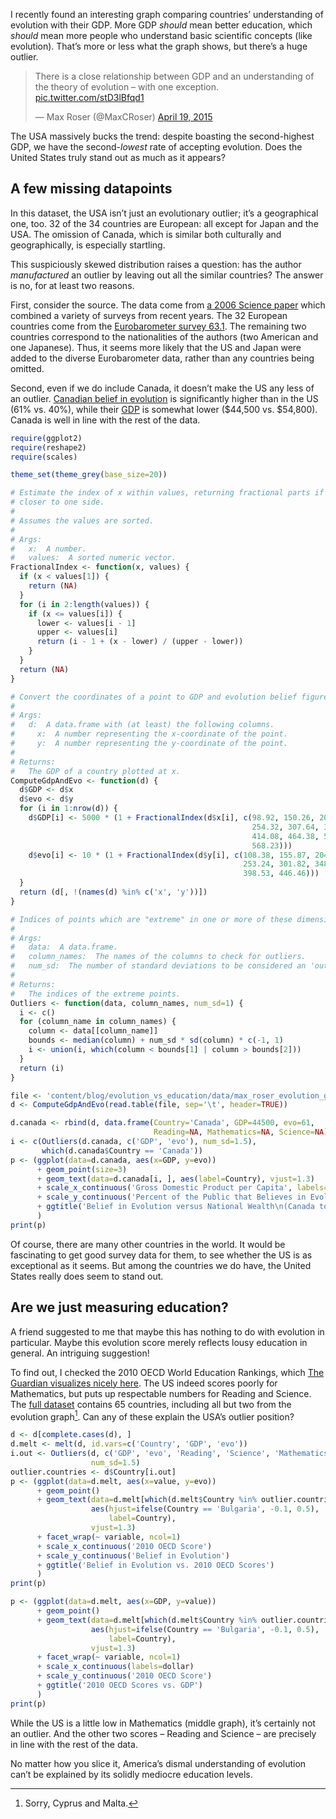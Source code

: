 I recently found an interesting graph comparing countries' understanding of evolution with their GDP.
More GDP _should_ mean better education, which _should_ mean more people who understand basic scientific concepts (like evolution).
That's more or less what the graph shows, but there's a huge outlier.

<blockquote class="twitter-tweet" lang="en"><p>There is a close relationship between GDP and an understanding of the theory of evolution – with one exception. <a href="https://t.co/stD3lBfqd1">pic.twitter.com/stD3lBfqd1</a></p>&mdash; Max Roser (@MaxCRoser) <a href="https://twitter.com/MaxCRoser/status/589845245862477824">April 19, 2015</a></blockquote>
<script async src="//platform.twitter.com/widgets.js" charset="utf-8"></script>

The USA massively bucks the trend: despite boasting the second-highest GDP, we have the second-*lowest* rate of accepting evolution.
Does the United States truly stand out as much as it appears?

## A few missing datapoints

In this dataset, the USA isn't just an evolutionary outlier; it's a geographical one, too.
32 of the 34 countries are European: all except for Japan and the USA.
The omission of Canada, which is similar both culturally and geographically, is especially startling.

This suspiciously skewed distribution raises a question: has the author _manufactured_ an outlier by leaving out all the similar countries?
The answer is no, for at least two reasons.

First, consider the source.
The data come from [a 2006 Science paper](https://www.sciencemag.org/content/313/5788/765.summary) which combined a variety of surveys from recent years.
The 32 European countries come from the [Eurobarometer survey 63.1](https://www.icpsr.umich.edu/icpsrweb/ICPSR/studies/4563).
The remaining two countries correspond to the nationalities of the authors (two American and one Japanese).
Thus, it seems more likely that the US and Japan were added to the diverse Eurobarometer data, rather than any countries being omitted.

Second, even if we do include Canada, it doesn't make the US any less of an outlier.
[Canadian belief in evolution](http://angusreid.org/britons-and-canadians-more-likely-to-endorse-evolution-than-americans/) is significantly higher than in the US (61% vs. 40%), while their [GDP](https://www.cia.gov/library/publications/the-world-factbook/rankorder/2004rank.html) is somewhat lower (\$44,500 vs. \$54,800).
Canada is well in line with the rest of the data.

```r
require(ggplot2)
require(reshape2)
require(scales)

theme_set(theme_grey(base_size=20))

# Estimate the index of x within values, returning fractional parts if it's
# closer to one side.
#
# Assumes the values are sorted.
#
# Args:
#   x:  A number.
#   values:  A sorted numeric vector.
FractionalIndex <- function(x, values) {
  if (x < values[1]) {
    return (NA)
  }
  for (i in 2:length(values)) {
    if (x <= values[i]) {
      lower <- values[i - 1]
      upper <- values[i]
      return (i - 1 + (x - lower) / (upper - lower))
    }
  }
  return (NA)
}

# Convert the coordinates of a point to GDP and evolution belief figures.
#
# Args:
#   d:  A data.frame with (at least) the following columns.
#     x:  A number representing the x-coordinate of the point.
#     y:  A number representing the y-coordinate of the point.
#
# Returns:
#   The GDP of a country plotted at x.
ComputeGdpAndEvo <- function(d) {
  d$GDP <- d$x
  d$evo <- d$y
  for (i in 1:nrow(d)) {
    d$GDP[i] <- 5000 * (1 + FractionalIndex(d$x[i], c(98.92, 150.26, 202.51,
                                                      254.32, 307.64, 358.60,
                                                      414.08, 464.38, 515.98,
                                                      568.23)))
    d$evo[i] <- 10 * (1 + FractionalIndex(d$y[i], c(108.38, 155.87, 204.45,
                                                    253.24, 301.82, 348.66,
                                                    398.53, 446.46)))
  }
  return (d[, !(names(d) %in% c('x', 'y'))])
}

# Indices of points which are "extreme" in one or more of these dimensions.
#
# Args:
#   data:  A data.frame.
#   column_names:  The names of the columns to check for outliers.
#   num_sd:  The number of standard deviations to be considered an 'outlier'.
#
# Returns:
#   The indices of the extreme points.
Outliers <- function(data, column_names, num_sd=1) {
  i <- c()
  for (column_name in column_names) {
    column <- data[[column_name]]
    bounds <- median(column) + num_sd * sd(column) * c(-1, 1)
    i <- union(i, which(column < bounds[1] | column > bounds[2]))
  }
  return (i)
}

file <- 'content/blog/evolution_vs_education/data/max_roser_evolution_gdp.txt'
d <- ComputeGdpAndEvo(read.table(file, sep='\t', header=TRUE))
```

```r
d.canada <- rbind(d, data.frame(Country='Canada', GDP=44500, evo=61,
                                Reading=NA, Mathematics=NA, Science=NA))
i <- c(Outliers(d.canada, c('GDP', 'evo'), num_sd=1.5),
       which(d.canada$Country == 'Canada'))
p <- (ggplot(data=d.canada, aes(x=GDP, y=evo))
      + geom_point(size=3)
      + geom_text(data=d.canada[i, ], aes(label=Country), vjust=1.3)
      + scale_x_continuous('Gross Domestic Product per Capita', labels=dollar)
      + scale_y_continuous('Percent of the Public that Believes in Evolution')
      + ggtitle('Belief in Evolution versus National Wealth\n(Canada too!)')
      )
print(p)
```

Of course, there are many other countries in the world. 
It would be fascinating to get good survey data for them, to see whether the US is as exceptional as it seems.
But among the countries we do have, the United States really does seem to stand out.

## Are we just measuring education?

A friend suggested to me that maybe this has nothing to do with evolution in particular.
Maybe this evolution score merely reflects lousy education in general.
An intriguing suggestion!

To find out, I checked the 2010 OECD World Education Rankings, which [The Guardian visualizes nicely here](https://www.theguardian.com/news/datablog/2010/dec/07/world-education-rankings-maths-science-reading).
The US indeed scores poorly for Mathematics, but puts up respectable numbers for Reading and Science. 
The [full dataset](https://docs.google.com/spreadsheet/ccc?key=0AonYZs4MzlZbdEMzTjN5cHY1MmlJOHI3cmZCamRQWEE&hl=en#gid=1) contains 65 countries, including all but two from the evolution graph[^missing].
Can any of these explain the USA's outlier position?

```r
d <- d[complete.cases(d), ]
d.melt <- melt(d, id.vars=c('Country', 'GDP', 'evo'))
i.out <- Outliers(d, c('GDP', 'evo', 'Reading', 'Science', 'Mathematics'),
                  num_sd=1.5)
outlier.countries <- d$Country[i.out]
p <- (ggplot(data=d.melt, aes(x=value, y=evo))
      + geom_point()
      + geom_text(data=d.melt[which(d.melt$Country %in% outlier.countries), ],
                  aes(hjust=ifelse(Country == 'Bulgaria', -0.1, 0.5),
                      label=Country),
                  vjust=1.3)
      + facet_wrap(~ variable, ncol=1)
      + scale_x_continuous('2010 OECD Score')
      + scale_y_continuous('Belief in Evolution')
      + ggtitle('Belief in Evolution vs. 2010 OECD Scores')
      )
print(p)
```

```r
p <- (ggplot(data=d.melt, aes(x=GDP, y=value))
      + geom_point()
      + geom_text(data=d.melt[which(d.melt$Country %in% outlier.countries), ],
                  aes(hjust=ifelse(Country == 'Bulgaria', -0.1, 0.5),
                      label=Country),
                  vjust=1.3)
      + facet_wrap(~ variable, ncol=1)
      + scale_x_continuous(labels=dollar)
      + scale_y_continuous('2010 OECD Score')
      + ggtitle('2010 OECD Scores vs. GDP')
      )
print(p)
```

While the US is a little low in Mathematics (middle graph), it's certainly not an outlier.
And the other two scores -- Reading and Science -- are precisely in line with the rest of the data.

No matter how you slice it, America's dismal understanding of evolution can't be explained by its solidly mediocre education levels.

[^missing]: Sorry, Cyprus and Malta.
